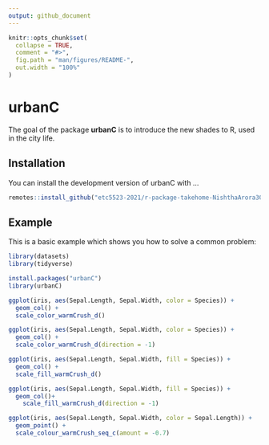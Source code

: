 ```yaml
---
output: github_document
---
```


<!-- README.md is generated from README.Rmd. Please edit that file -->

```r
knitr::opts_chunk$set(
  collapse = TRUE,
  comment = "#>",
  fig.path = "man/figures/README-",
  out.width = "100%"
)
```

# urbanC

The goal of the package **urbanC** is to introduce the new shades to R, used in the city life.

## Installation

You can install the development version of urbanC with ...

```r
remotes::install_github("etc5523-2021/r-package-takehome-NishthaArora3008")
```



## Example

This is a basic example which shows you how to solve a common problem:

```r
library(datasets)
library(tidyverse)

install.packages("urbanC")
library(urbanC)
```


```r
ggplot(iris, aes(Sepal.Length, Sepal.Width, color = Species)) +
  geom_col() +
  scale_color_warmCrush_d()
```

```r
ggplot(iris, aes(Sepal.Length, Sepal.Width, color = Species)) +
  geom_col() +
  scale_color_warmCrush_d(direction = -1)
```

```r
ggplot(iris, aes(Sepal.Length, Sepal.Width, fill = Species)) +
  geom_col() +
  scale_fill_warmCrush_d()
```

```r
ggplot(iris, aes(Sepal.Length, Sepal.Width, fill = Species)) +
  geom_col()+
    scale_fill_warmCrush_d(direction = -1)
```

```r
ggplot(iris, aes(Sepal.Length, Sepal.Width, color = Sepal.Length)) +
  geom_point() +
  scale_colour_warmCrush_seq_c(amount = -0.7)
```
